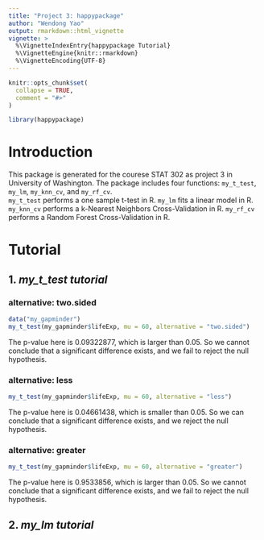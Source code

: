 ```yaml
---
title: "Project 3: happypackage"
author: "Wendong Yao"
output: rmarkdown::html_vignette
vignette: >
  %\VignetteIndexEntry{happypackage Tutorial}
  %\VignetteEngine{knitr::rmarkdown}
  %\VignetteEncoding{UTF-8}
---
```


```r
knitr::opts_chunk$set(
  collapse = TRUE,
  comment = "#>"
)
```

```r
library(happypackage)
```

# Introduction

This package is generated for the courese STAT 302 as project 3 in University of Washington. The package includes four functions: `my_t_test`, `my_lm`, `my_knn_cv`, and `my_rf_cv`.  
`my_t_test` performs a one sample t-test in R.
`my_lm` fits a linear model in R.
`my_knn_cv`  performs a k-Nearest Neighbors Cross-Validation in R.
`my_rf_cv` performs a Random Forest Cross-Validation in R.
\n

# Tutorial

## 1. *my_t_test tutorial*
### alternative: two.sided
  \begin{align}
  H_0: \mu &= 60,\\
  H_a: \mu &\neq 60.
  \end{align}
```r
data("my_gapminder")
my_t_test(my_gapminder$lifeExp, mu = 60, alternative = "two.sided")
```
The p-value here is 0.09322877, which is larger than 0.05. So we cannot conclude that a significant difference exists, and we fail to reject the null hypothesis.
  
### alternative: less
```r
my_t_test(my_gapminder$lifeExp, mu = 60, alternative = "less")
```
The p-value here is 0.04661438, which is smaller than 0.05. So we can conclude that a significant difference exists, and we reject the null hypothesis.
  
### alternative: greater
```r
my_t_test(my_gapminder$lifeExp, mu = 60, alternative = "greater")
```
The p-value here is 0.9533856, which is larger than 0.05. So we cannot conclude that a significant difference exists, and we fail to reject the null hypothesis.
  

## 2. *my_lm tutorial*

